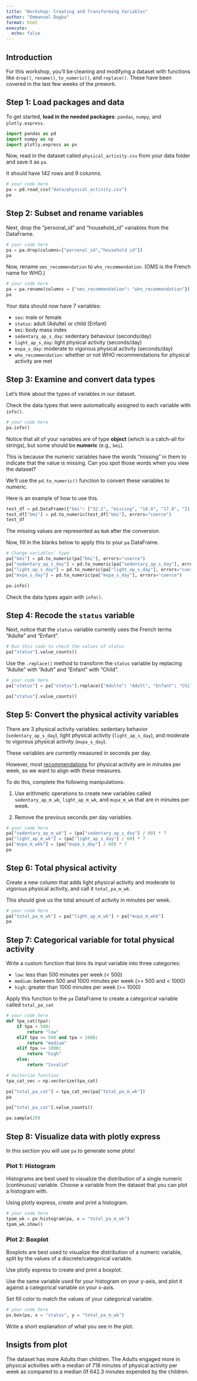 ```yaml
---
title: "Workshop: Creating and Transforming Variables"
author: "Emmanuel Dagba"
format: html
execute: 
  echo: false
---
```


## Introduction

For this workshop, you'll be cleaning and modifying a dataset with functions like `drop()`, `rename()`, `to_numeric()`, and `replace()`. These have been covered in the last few weeks of the prework.

## Step 1: Load packages and data

To get started, **load in the needed packages**: `pandas`, `numpy`, and `plotly.express`.

```python
import pandas as pd
import numpy as np
import plotly.express as px
```

Now, read in the dataset called `physical_activity.csv` from your data folder and save it as `pa`.

It should have 142 rows and 9 columns.

```python
# your code here
pa = pd.read_csv("data/physical_activity.csv")
pa
```

## Step 2: Subset and rename variables

Next, drop the "personal_id" and "household_id" variables from the DataFrame.

```python
# your code here
pa = pa.drop(columns=["personal_id","household_id"])
pa
```

Now, rename `oms_recommendation` to `who_recommendation`. (OMS is the French name for WHO.)

```python
# your code here
pa = pa.rename(columns = {"oms_recommendation": "who_recommendation"})
pa
```

Your data should now have 7 variables: 

- `sex`: male or female 
- `status`: adult (Adulte) or child (Enfant) 
- `bmi`: body mass index 
- `sedentary_ap_s_day`: sedentary behaviour (seconds/day) 
- `light_ap_s_day`: light physical activity (seconds/day) 
- `mvpa_s_day`: moderate to vigorous physical activity (seconds/day) 
- `who_recommendation`: whether or not WHO recommendations for physical activity are met

## Step 3: Examine and convert data types

Let's think about the types of variables in our dataset. 

Check the data types that were automatically assigned to each variable with `info()`.

```python
# your code here
pa.info()
```

Notice that all of your variables are of type **object** (which is a catch-all for strings), but some    should be **numeric** (e.g., `bmi`). 

This is because the numeric variables have the words "missing" in them to indicate that the value is missing. Can you spot those words when you view the dataset?

We'll use the `pd.to_numeric()` function to convert these variables to numeric. 

Here is an example of how to use this.

```python
test_df = pd.DataFrame({"bmi": ["32.2", "missing", "18.8", "17.8", "21.1"]})
test_df["bmi"] = pd.to_numeric(test_df["bmi"], errors="coerce")
test_df
```

The missing values are represented as `NaN` after the conversion.

Now, fill in the blanks below to apply this to your `pa` DataFrame.

```python
# Change variables' type
pa["bmi"] = pd.to_numeric(pa["bmi"], errors="coerce")
pa["sedentary_ap_s_day"] = pd.to_numeric(pa["sedentary_ap_s_day"], errors="coerce")
pa["light_ap_s_day"] = pd.to_numeric(pa["light_ap_s_day"], errors="coerce")
pa["mvpa_s_day"] = pd.to_numeric(pa["mvpa_s_day"], errors="coerce")

```

```python
pa.info()
```
Check the data types again with `info()`.

## Step 4: Recode the `status` variable

Next, notice that the `status` variable currently uses the French terms "Adulte" and "Enfant". 

```python
# Run this code to check the values of status
pa["status"].value_counts()
```

Use the `.replace()` method to transform the `status` variable by replacing "Adulte" with "Adult" and "Enfant" with "Child".

```python
# your code here
pa["status"] = pa["status"].replace({"Adulte": "Adult", "Enfant": "Child"})
```

```python
pa["status"].value_counts()
```

## Step 5: Convert the physical activity variables

There are 3 physical activity variables: sedentary behavior (`sedentary_ap_s_day`), light physical activity (`light_ap_s_day`), and moderate to vigorous physical activity (`mvpa_s_day`). 

These variables are currently measured in seconds per day.

However, most [recommendations](https://apps.who.int/iris/bitstream/handle/10665/337001/9789240014886-eng.pdf) for physical activity are in minutes per week, so we want to align with these measures. 

To do this, complete the following manipulations:

1. Use arithmetic operations to create new variables called `sedentary_ap_m_wk`, `light_ap_m_wk`, and `mvpa_m_wk` that are in minutes per week.

2. Remove the previous seconds per day variables.

```python
# your code here
pa["sedentary_ap_m_wk"] = (pa["sedentary_ap_s_day"] / 60) * 7
pa["light_ap_m_wk"] = (pa["light_ap_s_day"] / 60) * 7
pa["mvpa_m_wkk"] = (pa["mvpa_s_day"] / 60) * 7
pa
```

## Step 6: Total physical activity

Create a new column that adds light physical activity and moderate to vigorous physical activity, and call it `total_pa_m_wk`. 

This should give us the total amount of activity in minutes per week. 

```python
# your code here
pa["total_pa_m_wk"] = pa["light_ap_m_wk"] + pa["mvpa_m_wkk"]
pa
```

## Step 7: Categorical variable for total physical activity

Write a custom function that bins its input variable into three categories:

- `low`: less than 500 minutes per week (< 500)
- `medium`: between 500 and 1000 minutes per week (>= 500 and < 1000)
- `high`: greater than 1000 minutes per week (>= 1000)

Apply this function to the `pa` DataFrame to create a categorical variable called `total_pa_cat`

```python
# your code here
def tpa_cat(tpa):
    if tpa < 500:
        return "low" 
    elif tpa >= 500 and tpa < 1000:
        return "medium"
    elif tpa >= 1000:
        return "high"
    else:
        return "Invalid"
```

```python
# Vectorize function
tpa_cat_vec = np.vectorize(tpa_cat)
```

```python
pa["total_pa_cat"] = tpa_cat_vec(pa["total_pa_m_wk"])
pa
```

```python
pa["total_pa_cat"].value_counts()
```

```python
pa.sample(20)
```

## Step 8: Visualize data with plotly express

In this section you will use `pa` to generate some plots!

### Plot 1: Histogram

Histograms are best used to visualize the distribution of a single numeric (continuous) variable. Choose a variable from the dataset that you can plot a histogram with.

Using plotly express, create and print a histogram.

```python
# your code here
tpam_wk = px.histogram(pa, x = "total_pa_m_wk")
tpam_wk.show()
```

### Plot 2: Boxplot

Boxplots are best used to visualize the distribution of a numeric variable, split by the values of a discrete/categorical variable.

Use plotly express to create and print a boxplot.

Use the same variable used for your histogram on your y-axis, and plot it against a categorical variable on your x-axis.

Set fill color to match the values of your categorical variable.

```python
# your code here
px.box(pa, x = "status", y = "total_pa_m_wk")
```

Write a short explanation of what you see in the plot.

## Insigts from plot

The dataset has more Adults than children. The Adults engaged more in physical activities with a median of 718 minutes of physical activity per week as compared to a median 0f 642.3 minutes expended by the children.